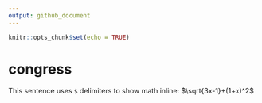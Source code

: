 ```yaml
---
output: github_document
---
```


<!-- README.md is generated from README.Rmd. Please edit that file -->

```r
knitr::opts_chunk$set(echo = TRUE)
```

# congress

This sentence uses `$` delimiters to show math inline:  $\sqrt{3x-1}+(1+x)^2$
